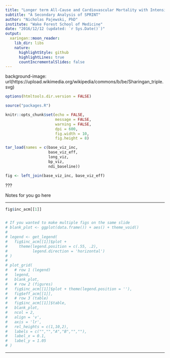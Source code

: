 ```yaml
---
title: "Longer term All-Cause and Cardiovascular Mortality with Intensive Blood Pressure Control"
subtitle: "A Secondary Analysis of SPRINT"
author: "Nicholas Pajewski, PhD"
institute: "Wake Forest School of Medicine"
date: "2016/12/12 (updated: `r Sys.Date()`)"
output:
  xaringan::moon_reader:
    lib_dir: libs
    nature:
      highlightStyle: github
      highlightLines: true
      countIncrementalSlides: false
---
```


background-image: url(https://upload.wikimedia.org/wikipedia/commons/b/be/Sharingan_triple.svg)

```r

options(htmltools.dir.version = FALSE)

source("packages.R")

knitr::opts_chunk$set(echo = FALSE, 
                      message = FALSE,
                      warning = FALSE,
                      dpi = 600, 
                      fig.width = 10, 
                      fig.height = 8)

tar_load(names = c(base_viz_inc,
                   base_viz_eff,
                   long_viz,
                   bp_viz,
                   ndi_baseline))

fig <- left_join(base_viz_inc, base_viz_eff)

```

???

Notes for you go here

---


```r

fig$inc_acm[[1]]


# If you wanted to make multiple figs on the same slide
# blank_plot <- ggplot(data.frame()) + aes() + theme_void()
# 
# legend <- get_legend(
#   fig$inc_acm[[1]]$plot + 
#     theme(legend.position = c(.55, .2),
#           legend.direction = 'horizontal')
# )
# 
# plot_grid(
#   # row 1 (legend)
#   legend, 
#   blank_plot,
#   # row 2 (figures)
#   fig$inc_acm[[1]]$plot + theme(legend.position = ''), 
#   fig$eff_acm[[1]],
#   # row 3 (table)
#   fig$inc_acm[[1]]$table, 
#   blank_plot,
#   ncol = 2,
#   align = 'v',
#   axis = 'lr',
#   rel_heights = c(1,10,2),
#   labels = c("","","A","B","",""),
#   label_x = 0.1,
#   label_y = 1.05
# )

```

---

